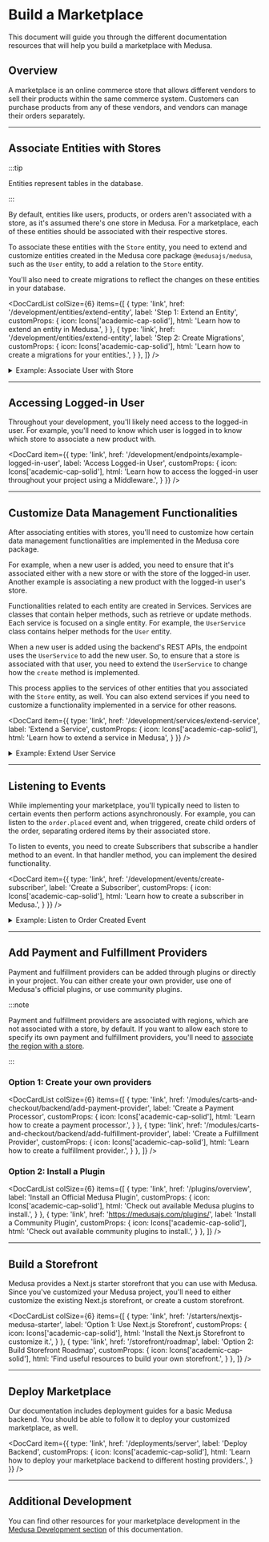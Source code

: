 
# Build a Marketplace

This document will guide you through the different documentation resources that will help you build a marketplace with Medusa.

## Overview

A marketplace is an online commerce store that allows different vendors to sell their products within the same commerce system. Customers can purchase products from any of these vendors, and vendors can manage their orders separately.

---

## Associate Entities with Stores

:::tip

Entities represent tables in the database.

:::

By default, entities like users, products, or orders aren't associated with a store, as it's assumed there's one store in Medusa. For a marketplace, each of these entities should be associated with their respective stores.

To associate these entities with the `Store` entity, you need to extend and customize entities created in the Medusa core package `@medusajs/medusa`, such as the `User` entity, to add a relation to the `Store` entity.

You'll also need to create migrations to reflect the changes on these entities in your database.

<DocCardList colSize={6} items={[
  {
    type: 'link',
    href: '/development/entities/extend-entity',
    label: 'Step 1: Extend an Entity',
    customProps: {
      icon: Icons['academic-cap-solid'],
      html: 'Learn how to extend an entity in Medusa.',
    }
  },
  {
    type: 'link',
    href: '/development/entities/extend-entity',
    label: 'Step 2: Create Migrations',
    customProps: {
      icon: Icons['academic-cap-solid'],
      html: 'Learn how to create a migrations for your entities.',
    }
  },
]} />



<details>
  <summary>Example: Associate User with Store</summary>

  For example, to associate the `User` entity with the `Store` entity, create the file `src/models/user.ts` with the following content:

  ```ts title=src/models/user.ts
  import { Column, Entity, Index, JoinColumn, ManyToOne } from "typeorm"
  import {
    User as MedusaUser,
  } from "@medusajs/medusa"
  import { Store } from "./store";

  @Entity()
  export class User extends MedusaUser {
    @Index("UserStoreId")
    @Column({ nullable: true })
    store_id?: string;

    @ManyToOne(() => Store, (store) => store.members)
    @JoinColumn({ name: 'store_id', referencedColumnName: 'id' })
    store?: Store;
  }
  ```

  Then, you need to extend the `UserRepository` to point to your extended entity. To do that, create the file `src/repositories/user.ts` with the following content:

  ```ts title=src/repositories/user.ts
  import { User } from "../models/user"
  import { 
    dataSource,
  } from "@medusajs/medusa/dist/loaders/database"
  import {
    UserRepository as MedusaUserRepository,
  } from "@medusajs/medusa/dist/repositories/user"

  export const UserRepository = dataSource
    .getRepository(User)
    .extend({
      ...Object.assign(
        MedusaUserRepository, 
        { target: User }
      ),
    })

  export default UserRepository
  ```

  Next, you need to create a migration that reflects the changes on the `User` entity in your database. To do that, run the following command to create a migration file:

  ```bash
  npx typeorm migration:create src/migrations/add-user-store-id
  ```

  This creates a file in the `src/migrations` directory of the format `<TIMESTAMP>_add-user-store-id.ts`. Replace the `up` and `down` methods in that file with the methods here:

  ```ts title=src/migrations/<TIMESTAMP>_add-user-store-id.ts
  //...

  export class AddUserStoreId1681287255173 implements MigrationInterface {
      //...

      public async up(queryRunner: QueryRunner): Promise<void> {
          await queryRunner.query(`ALTER TABLE "user" ADD "store_id" character varying`);
          await queryRunner.query(`CREATE INDEX "UserStoreId" ON "user" ("store_id") `);
      }

      public async down(queryRunner: QueryRunner): Promise<void> {
          await queryRunner.query(`DROP INDEX "public"."UserStoreId"`);
          await queryRunner.query(`ALTER TABLE "user" DROP COLUMN "store_id"`);
      }

  }
  ```

  Finally, to reflect these changes and start using them, `build` your changes and run migrations with the following commands:

  ```bash npm2yarn
  npm run build
  npx @medusajs/medusa migrations run
  ```

  You can extend other entities in a similar manner to associate them with a store.

</details>

---

## Accessing Logged-in User

Throughout your development, you'll likely need access to the logged-in user. For example, you'll need to know which user is logged in to know which store to associate a new product with.

<DocCard item={{
  type: 'link',
  href: '/development/endpoints/example-logged-in-user',
  label: 'Access Logged-in User',
  customProps: {
    icon: Icons['academic-cap-solid'],
    html: 'Learn how to access the logged-in user throughout your project using a Middleware.',
  }
}} />

---

## Customize Data Management Functionalities

After associating entities with stores, you'll need to customize how certain data management functionalities are implemented in the Medusa core package.

For example, when a new user is added, you need to ensure that it's associated either with a new store or with the store of the logged-in user. Another example is associating a new product with the logged-in user's store.

Functionalities related to each entity are created in Services. Services are classes that contain helper methods, such as retrieve or update methods. Each service is focused on a single entity. For example, the `UserService` class contains helper methods for the `User` entity.

When a new user is added using the backend's REST APIs, the endpoint uses the `UserService` to add the new user. So, to ensure that a store is associated with that user, you need to extend the `UserService` to change how the `create` method is implemented.

This process applies to the services of other entities that you associated with the `Store` entity, as well. You can also extend services if you need to customize a functionality implemented in a service for other reasons.

<DocCard item={{
  type: 'link',
  href: '/development/services/extend-service',
  label: 'Extend a Service',
  customProps: {
    icon: Icons['academic-cap-solid'],
    html: 'Learn how to extend a service in Medusa',
  }
}} />

<details>
  <summary>Example: Extend User Service</summary>

  You can extend the user service to change how the `create` method is implemented.

  To extend the user service, create the file `src/services/user.ts` with the following content:

  ```ts
  import { Lifetime } from "awilix"
  import { UserService as MedusaUserService } from "@medusajs/medusa"
  import { User } from "../models/user"
  import { CreateUserInput as MedusaCreateUserInput } from "@medusajs/medusa/dist/types/user"
  import StoreRepository from "../repositories/store"

  type CreateUserInput = {
    store_id?: string
  } & MedusaCreateUserInput

  class UserService extends MedusaUserService {
    static LIFE_TIME = Lifetime.SCOPED
    protected readonly loggedInUser_: User | null
    protected readonly storeRepository_: typeof StoreRepository;

    constructor(container, options) {
      // @ts-expect-error prefer-rest-params
      super(...arguments)
      this.storeRepository_ = container.storeRepository

      try {
        this.loggedInUser_ = container.loggedInUser
      } catch (e) {
        // avoid errors when backend first runs
      }
    }

    async create(user: CreateUserInput, password: string): Promise<User> {
      if (!user.store_id) {
        const storeRepo = this.manager_.withRepository(this.storeRepository_)
        let newStore = storeRepo.create()
        newStore = await storeRepo.save(newStore)
        user.store_id = newStore.id
      }

      return await super.create(user, password)
    }
  }

  export default UserService
  ```

  In the `create` method of this extended service, you create a new store if the user being created doesn't have a store associated with it.

  You can then test out your customization by running the `build` command and starting the backend:

  ```bash
  npm run build
  npx @medusajs/medusa develop
  ```
</details>

---

## Listening to Events

While implementing your marketplace, you'll typically need to listen to certain events then perform actions asynchronously. For example, you can listen to the `order.placed` event and, when triggered, create child orders of the order, separating ordered items by their associated store.

To listen to events, you need to create Subscribers that subscribe a handler method to an event. In that handler method, you can implement the desired functionality.

<DocCard item={{
  type: 'link',
  href: '/development/events/create-subscriber',
  label: 'Create a Subscriber',
  customProps: {
    icon: Icons['academic-cap-solid'],
    html: 'Learn how to create a subscriber in Medusa.',
  }
}} />

<details>
  <summary>Example: Listen to Order Created Event</summary>

  To listen to the `order.placed` event, create the file `src/subscribers/orderNotifier.ts` with the following content:

  ```ts
  class OrderNotifierSubscriber {
    constructor({ eventBusService }) {
      eventBusService.subscribe("order.placed", this.handleOrder)
    }

    handleOrder = async (data) => {
      // TODO perform functionality
    }
  }

  export default OrderNotifierSubscriber
  ```

  This subscribes the `handleOrder` method to be executed whenever the `order.placed` event is emitted.

  You can then test out your subscriber by running the `build` command and starting the backend:

  ```bash
  npm run build
  npx @medusajs/medusa develop
  ```
</details>

---

## Add Payment and Fulfillment Providers

Payment and fulfillment providers can be added through plugins or directly in your project. You can either create your own provider, use one of Medusa's official plugins, or use community plugins.

:::note

Payment and fulfillment providers are associated with regions, which are not associated with a store, by default. If you want to allow each store to specify its own payment and fulfillment providers, you'll need to [associate the region with a store](#associate-entities-with-stores).

:::

### Option 1: Create your own providers

<DocCardList colSize={6} items={[
  {
    type: 'link',
    href: '/modules/carts-and-checkout/backend/add-payment-provider',
    label: 'Create a Payment Processor',
    customProps: {
      icon: Icons['academic-cap-solid'],
      html: 'Learn how to create a payment processor.',
    }
  },
  {
    type: 'link',
    href: '/modules/carts-and-checkout/backend/add-fulfillment-provider',
    label: 'Create a Fulfillment Provider',
    customProps: {
      icon: Icons['academic-cap-solid'],
      html: 'Learn how to create a fulfillment provider.',
    }
  },
]} />

### Option 2: Install a Plugin

<DocCardList colSize={6} items={[
  {
    type: 'link',
    href: '/plugins/overview',
    label: 'Install an Official Medusa Plugin',
    customProps: {
      icon: Icons['academic-cap-solid'],
      html: 'Check out available Medusa plugins to install.',
    }
  },
  {
    type: 'link',
    href: 'https://medusajs.com/plugins/',
    label: 'Install a Community Plugin',
    customProps: {
      icon: Icons['academic-cap-solid'],
      html: 'Check out available community plugins to install.',
    }
  },
]} />

---

## Build a Storefront

Medusa provides a Next.js starter storefront that you can use with Medusa. Since you've customized your Medusa project, you'll need to either customize the existing Next.js storefront, or create a custom storefront.

<DocCardList colSize={6} items={[
  {
    type: 'link',
    href: '/starters/nextjs-medusa-starter',
    label: 'Option 1: Use Next.js Storefront',
    customProps: {
      icon: Icons['academic-cap-solid'],
      html: 'Install the Next.js Storefront to customize it.',
    }
  },
  {
    type: 'link',
    href: '/storefront/roadmap',
    label: 'Option 2: Build Storefront Roadmap',
    customProps: {
      icon: Icons['academic-cap-solid'],
      html: 'Find useful resources to build your own storefront.',
    }
  },
]} />

---

## Deploy Marketplace

Our documentation includes deployment guides for a basic Medusa backend. You should be able to follow it to deploy your customized marketplace, as well.

<DocCard item={{
  type: 'link',
  href: '/deployments/server',
  label: 'Deploy Backend',
  customProps: {
    icon: Icons['academic-cap-solid'],
    html: 'Learn how to deploy your marketplace backend to different hosting providers.',
  }
}} />

---

## Additional Development

You can find other resources for your marketplace development in the [Medusa Development section](../development/overview.mdx) of this documentation.
